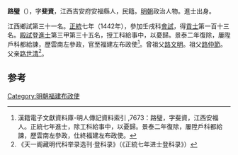 '''路璧'''（{{bd|1412年||？}}），字'''斐資'''，江西吉安府安福縣人，民籍。[[明朝|明朝]]政治人物。進士出身。

江西鄉試第三十一名。[[正统_(年号)|正統]]七年（1442年），參加壬戌科[[會試|會試]]，得[[貢士|貢士]]第一百十三名。[[殿試|殿試]]登[[進士|進士]]第三甲第三十五名，授工科給事中，以憂歸。景泰二年復除，屢陞戶科都給諫，歷雲南左參政，官至福建左布政使<ref>漢籍電子文獻資料庫-明人傳記資料索引 ,7673：路璧，字斐資，江西安福人。正統七年進士，除工科給事中，以憂歸。景泰二年復除，屢陞戶科都給諫，歷雲南左參政，仕終福建左布政使。</ref>。曾祖父[[路文明|路文明]]。祖父[[路仲節|路仲節]]。父亲[[路世清|路世清]]<ref>《天一阁藏明代科举录选刊·登科录》（《正統七年进士登科录》）</ref>。

==参考==
{{reflist}}
{{明朝人物小作品}}
{{正統七年壬戌科殿試金榜}}

[[Category:明朝福建布政使|Category:明朝福建布政使]]
